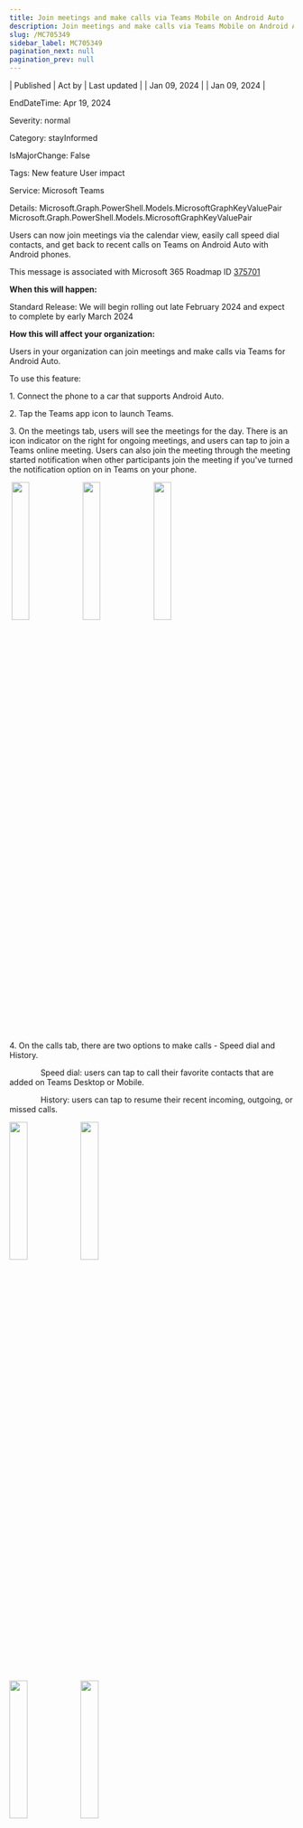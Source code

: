 ```yaml
---
title: Join meetings and make calls via Teams Mobile on Android Auto
description: Join meetings and make calls via Teams Mobile on Android Auto
slug: /MC705349
sidebar_label: MC705349
pagination_next: null
pagination_prev: null
---
```



| Published | Act by | Last updated |
| Jan 09, 2024 |  | Jan 09, 2024 |

EndDateTime: Apr 19, 2024

Severity: normal

Category: stayInformed

IsMajorChange: False

Tags: New feature User impact

Service: Microsoft Teams

Details: Microsoft.Graph.PowerShell.Models.MicrosoftGraphKeyValuePair Microsoft.Graph.PowerShell.Models.MicrosoftGraphKeyValuePair

<div dangerouslySetInnerHTML={{__html:`
<p style="">Users can now join meetings via the calendar view, easily call speed dial contacts, and get back to recent calls on Teams on Android Auto with Android phones.</p>
<p>This message is associated with Microsoft 365 Roadmap ID <a href="https://www.microsoft.com/microsoft-365/roadmap?filters=&amp;searchterms=375701" target="_blank">375701</a></p>
<p><b>When this will happen:</b></p>

<p>Standard Release: We will begin rolling out late February 2024 and expect to complete by early March 2024</p>

<p><b>How this will affect your organization:</b></p>

<p>Users in your organization can join meetings and make calls via Teams for Android Auto.</p><p>To use this feature:</p><p>1. Connect the phone to a car that supports Android Auto.</p><p>2. Tap the Teams app icon to launch Teams.</p><p>3. On the meetings tab, users will see the meetings for the day. There is an icon indicator on the right for ongoing meetings, and users can tap to join a Teams online meeting. Users can also join the meeting through the meeting started notification when other participants join the meeting if you've turned the notification option on in Teams on your phone.</p><p>&nbsp;<img src="https://img-prod-cms-rt-microsoft-com.akamaized.net/cms/api/am/imageFileData/RW1gm68?ver=2729" style="width: 25%;"><img src="https://img-prod-cms-rt-microsoft-com.akamaized.net/cms/api/am/imageFileData/RW1geEN?ver=fade" style="width: 25%;"><img src="https://img-prod-cms-rt-microsoft-com.akamaized.net/cms/api/am/imageFileData/RW1gjzi?ver=d502" style="width: 25%;"></p><p>4. On the calls tab, there are two options to make calls - Speed dial and History.</p><p>&nbsp; &nbsp; &nbsp; &nbsp; &nbsp; &nbsp; &nbsp; Speed dial: users can tap to call their favorite contacts that are added on Teams Desktop or Mobile.</p><p>&nbsp; &nbsp; &nbsp; &nbsp; &nbsp; &nbsp; &nbsp; History: users can tap to resume their recent incoming, outgoing, or missed calls.</p><p><img src="https://img-prod-cms-rt-microsoft-com.akamaized.net/cms/api/am/imageFileData/RW1geEK?ver=d6c6" style="width: 25%;"><img src="https://img-prod-cms-rt-microsoft-com.akamaized.net/cms/api/am/imageFileData/RW1gm60?ver=9361" style="width: 25%;"></p><p><img src="https://img-prod-cms-rt-microsoft-com.akamaized.net/cms/api/am/imageFileData/RW1gm5X?ver=bbd8" style="width: 25%;"><img src="https://img-prod-cms-rt-microsoft-com.akamaized.net/cms/api/am/imageFileData/RW1geEH?ver=6830" style="width: 25%;"><br></p><p>Known limitations:</p><ul><li>This feature is only available for Android phones running Android U.</li><li>If Teams is installed in a Work Profile, users will not be able to use it until Android Auto supports Work Profile.</li><li>Support for Xiaomi devices will come in a future update.</li></ul>
<p><b>What you need to do to prepare:</b></p>
<p>There is no action needed to prepare for this change. You may want to notify your users about this change and update any relevant documentation as appropriate.</p>
`}} />

## Further reading
